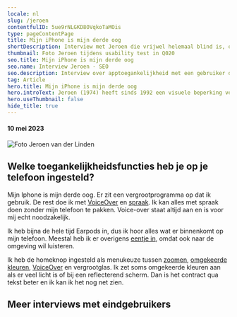 ```yaml
---
locale: nl
slug: /jeroen
contentfulID: 5ue9rNLGKD8OVqkoTaMOis
type: pageContentPage
title: Mijn iPhone is mijn derde oog
shortDescription: Interview met Jeroen die vrijwel helemaal blind is, over over zijn gebruik van toegankelijkheidsfuncties in mobiele apps.
thumbnail: Foto Jeroen tijdens usability test in Q020
seo.title: Mijn iPhone is mijn derde oog
seo.name: Interview Jeroen - SEO
seo.description: Interview over apptoegankelijkheid met een gebruiker die hij bijna niets ziet.
tag: Article
hero.title: Mijn iPhone is mijn derde oog
hero.introText: Jeroen (1974) heeft sinds 1992 een visuele beperking veroorzaakt door een hersentumor. Met zijn linkeroog heeft hij 5% zicht en met zijn rechteroog 2%. Hij is dus feitelijk blind. Ook zijn links en rechts twee losse beeldjes. Jeroens beroep is sportmasseur, en als uit de hand gelopen modelleert hij sculpturen met ballonnen. Hij geeft hierin ook workshops aan kinderen. De mobiele apparaten die hij gebruikt zijn een Iphone 13 Pro, een iPad en een Apple Watch. 
hero.useThumbnail: false
hide_title: true
---
```


<Hero
  title="Mijn iPhone is mijn derde oog"
  introText="Jeroen (1974) heeft sinds 1992 een visuele beperking veroorzaakt door een hersentumor. Met zijn linkeroog heeft hij 5% zicht en met zijn rechteroog 2%. Hij is dus feitelijk blind. Ook zijn links en rechts twee losse beeldjes. Jeroens beroep is sportmasseur, en als uit de hand gelopen modelleert hij sculpturen met ballonnen. Hij geeft hierin ook workshops aan kinderen. De mobiele apparaten die hij gebruikt zijn een Iphone 13 Pro, een iPad en een Apple Watch. "
/>

#### 10 mei 2023

<Image src="/img/light/Blinde gebruiker met mobiele app - Foto Maurice Haak, Q42.jpg" dark="/img/dark/Blinde gebruiker met mobiele app - Foto Maurice Haak, Q42.jpg" alt="Foto Jeroen van der Linden"/>

## Welke toegankelijkheidsfuncties heb je op je telefoon ingesteld?
Mijn Iphone is mijn derde oog. Er zit een vergrootprogramma op dat ik gebruik. De rest doe ik met [VoiceOver](https://appt.org/nl/stats/screen-reader) en [spraak](https://appt.org/nl/stats/speak-selection). Ik kan alles met spraak doen zonder mijn telefoon te pakken. Voice-over staat altijd aan en is voor mij echt noodzakelijk. 

Ik heb bijna de hele tijd Earpods in, dus ik hoor alles wat er binnenkomt op mijn telefoon. Meestal heb ik er overigens [eentje in](https://appt.org/nl/stats/mono-audio), omdat ook naar de omgeving wil luisteren.

Ik heb de homeknop ingesteld als menukeuze tussen [zoomen](https://appt.org/nl/stats/zoom), [omgekeerde kleuren](https://appt.org/nl/stats/invert-colours), [VoiceOver](https://appt.org/nl/stats/screen-reader) en vergrootglas. Ik zet soms omgekeerde kleuren aan als er veel licht is of bij een reflecterend scherm. Dan is het contract qua tekst beter en ik kan ik het nog net zien.

## Meer interviews met eindgebruikers

<TwoColumnBlock>
  <LeftColumn>
    <ColumnRow>
      <Quote
        quote="Hoeveel uur ik per dag mijn telefoon gebruik? Hoeveel uur gebruik jij je ogen?"
        name="Jesse"
        imageSrc="/img/light/Jesse.png"
        alt="Foto Jesse"
        linkLabel="Lees het interview met Jesse"
        url="https://appt.org/nl/articles/jesse"
      />
    </ColumnRow>
    <ColumnRow>
      <Quote
        quote="Ik heb geen beperking, de wereld maakt mij beperkt."
        name="Darice"
        imageSrc="/img/light/Interview met dove eindgebruiken over inzetten van toegankelijkheid in mobiele apps.jpg"
        alt="Foto Darice"
        linkLabel="Lees het interview met Darice"
        url="https://appt.org/nl/articles/darice"
      />
    </ColumnRow>
    <ColumnRow>
      <Quote
        quote="Mijn iPhone is mijn derde oog."
        name="Jeroen"
        imageSrc="/img/light/Blinde app gebruiker Jeroen.jpg"
        alt="Jeroen - Asset"
        linkLabel="Lees het interview met Jeroen"
        url="https://appt.org/nl/articles/jeroen"
      />
    </ColumnRow>
  </LeftColumn>
  <RightColumn>
    <ColumnRow>
      <Quote
        quote="Ik probeer overprikkeling op mijn telefoon te verminderen."
        name="Colinda"
        imageSrc="/img/light/colinda.jpg"
        alt="Colinda"
        linkLabel="Lees het interview met Colinda"
        url="https://appt.org/nl/articles/colinda"
      />
    </ColumnRow>
    <ColumnRow>
      <Quote
        quote="Toegankelijkheid mag wat mij betreft ook mooi zijn."
        name="Onno"
        imageSrc="/img/light/Interview met slechtziende gebruiker over mobiele applicaties op telefoons.jpg"
        alt="Foto Onno"
        linkLabel="Lees het interview met Onno"
        url="https://appt.org/nl/articles/onno"
      />
    </ColumnRow>
    <ColumnRow>
      <Quote
        quote="De grootte van teksten aanpassen is voor mij noodzakelijk."
        name="Edith"
        imageSrc="/img/light/Edith-s.jpg"
        alt="Foto van Edith"
        linkLabel="Lees het interview met Edith"
        url="https://appt.org/nl/articles/edith"
      />
    </ColumnRow>
  </RightColumn>
</TwoColumnBlock>